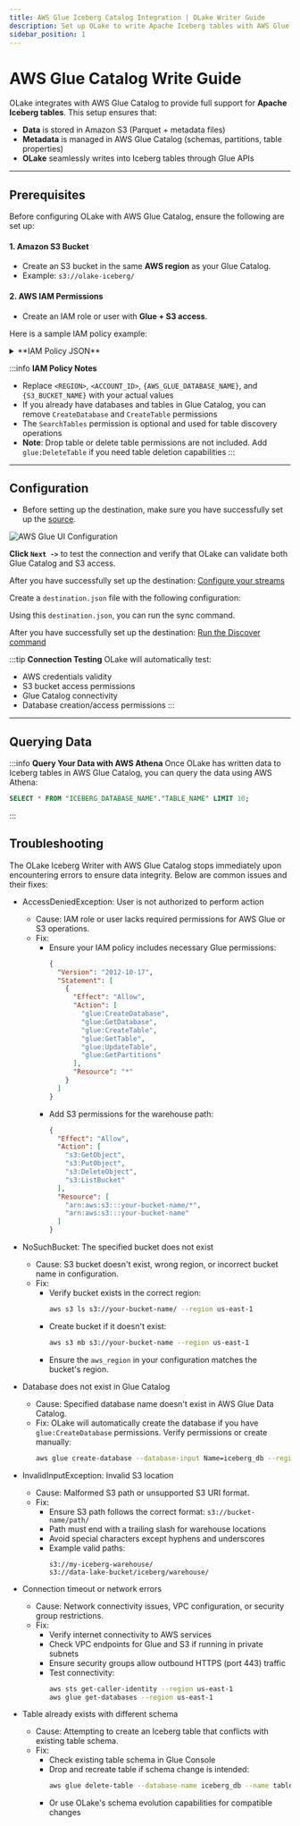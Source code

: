 ```yaml
---
title: AWS Glue Iceberg Catalog Integration | OLake Writer Guide
description: Set up OLake to write Apache Iceberg tables with AWS Glue Catalog. Includes IAM, S3, config, connection testing, querying with Athena, and troubleshooting steps.
sidebar_position: 1
---
```



# AWS Glue Catalog Write Guide

OLake integrates with AWS Glue Catalog to provide full support for **Apache Iceberg tables**.
This setup ensures that:
- **Data** is stored in Amazon S3 (Parquet + metadata files)
- **Metadata** is managed in AWS Glue Catalog (schemas, partitions, table properties)
- **OLake** seamlessly writes into Iceberg tables through Glue APIs

---

## Prerequisites

Before configuring OLake with AWS Glue Catalog, ensure the following are set up:

#### 1. Amazon S3 Bucket

- Create an S3 bucket in the same **AWS region** as your Glue Catalog.
- Example: `s3://olake-iceberg/`

#### 2. AWS IAM Permissions

- Create an IAM role or user with **Glue + S3 access**.

Here is a sample IAM policy example:

<details>
<summary>**IAM Policy JSON**</summary>

```json title="IAM Policy"
{
    "Version": "2012-10-17",
    "Statement": [
        {
            "Sid": "GlueAccess",
            "Effect": "Allow",
            "Action": [
                "glue:CreateTable",
                "glue:CreateDatabase",
                "glue:GetTable",
                "glue:GetDatabase",
                "glue:GetDatabases",
                "glue:SearchTables",
                "glue:UpdateDatabase",
                "glue:UpdateTable"
            ],
            "Resource": [
                "arn:aws:glue:<REGION>:<ACCOUNT_ID>:catalog",
                "arn:aws:glue:<REGION>:<ACCOUNT_ID>:database/{AWS_GLUE_DATABASE_NAME}",
                "arn:aws:glue:<REGION>:<ACCOUNT_ID>:table/{AWS_GLUE_DATABASE_NAME}/*"
            ]
        },
        {
            "Sid": "S3BucketReadWrite",
            "Effect": "Allow",
            "Action": [
                "s3:ListBucket",
                "s3:GetBucket*",
                "s3:*Object"
            ],
            "Resource": [
                "arn:aws:s3:::{S3_BUCKET_NAME}",
                "arn:aws:s3:::{S3_BUCKET_NAME}/*"
            ]
        },
        {
            "Sid": "ListAllBuckets",
            "Effect": "Allow",
            "Action": "s3:ListAllMyBuckets",
            "Resource": "*"
        }
    ]
}
```

</details>

:::info **IAM Policy Notes**
- Replace `<REGION>`, `<ACCOUNT_ID>`, `{AWS_GLUE_DATABASE_NAME}`, and `{S3_BUCKET_NAME}` with your actual values
- If you already have databases and tables in Glue Catalog, you can remove `CreateDatabase` and `CreateTable` permissions
- The `SearchTables` permission is optional and used for table discovery operations
- **Note**: Drop table or delete table permissions are not included. Add `glue:DeleteTable` if you need table deletion capabilities
:::

---
## Configuration

<Tabs>

<TabItem value="glue-ui" label="OLake UI" default>

- Before setting up the destination, make sure you have successfully set up the [source](/docs/getting-started/creating-first-pipeline#2-configure-source).

![AWS Glue UI Configuration](/img/docs/iceberg/catalog/glue/glue-catalog-olake-ui-setup-destination.webp)

<GlueIcebergWriterUIConfigDetails/>

**Click `Next ->`** to test the connection and verify that OLake can validate both Glue Catalog and S3 access.

After you have successfully set up the destination: [Configure your streams](/docs/getting-started/creating-first-pipeline#4-configure-streams)

</TabItem>

<TabItem value="glue-cli" label="OLake CLI">

Create a `destination.json` file with the following configuration:

<GlueIcebergWriterConfig/>

<GlueIcebergWriterCLIConfigDetails/>

Using this `destination.json`, you can run the sync command.

After you have successfully set up the destination: [Run the Discover command](/docs/install/docker-cli#discover-command )

</TabItem>

</Tabs>

:::tip **Connection Testing**
OLake will automatically test:
- AWS credentials validity
- S3 bucket access permissions
- Glue Catalog connectivity
- Database creation/access permissions
:::
---


## Querying Data

:::info **Query Your Data with AWS Athena**
Once OLake has written data to Iceberg tables in AWS Glue Catalog, you can query the data using AWS Athena:

```sql
SELECT * FROM "ICEBERG_DATABASE_NAME"."TABLE_NAME" LIMIT 10;
```
:::

## Troubleshooting

The OLake Iceberg Writer with AWS Glue Catalog stops immediately upon encountering errors to ensure data integrity. Below are common issues and their fixes:

- <span >AccessDeniedException: User is not authorized to perform action</span>
  - Cause: IAM role or user lacks required permissions for AWS Glue or S3 operations.
  - Fix:
    - Ensure your IAM policy includes necessary Glue permissions:
      ```json
      {
        "Version": "2012-10-17",
        "Statement": [
          {
            "Effect": "Allow",
            "Action": [
              "glue:CreateDatabase",
              "glue:GetDatabase",
              "glue:CreateTable",
              "glue:GetTable",
              "glue:UpdateTable",
              "glue:GetPartitions"
            ],
            "Resource": "*"
          }
        ]
      }
      ```
    - Add S3 permissions for the warehouse path:
      ```json
      {
        "Effect": "Allow",
        "Action": [
          "s3:GetObject",
          "s3:PutObject",
          "s3:DeleteObject",
          "s3:ListBucket"
        ],
        "Resource": [
          "arn:aws:s3:::your-bucket-name/*",
          "arn:aws:s3:::your-bucket-name"
        ]
      }
      ```

- <span >NoSuchBucket: The specified bucket does not exist</span>
  - Cause: S3 bucket doesn't exist, wrong region, or incorrect bucket name in configuration.
  - Fix:
    - Verify bucket exists in the correct region:
      ```bash
      aws s3 ls s3://your-bucket-name/ --region us-east-1
      ```
    - Create bucket if it doesn't exist:
      ```bash
      aws s3 mb s3://your-bucket-name --region us-east-1
      ```
    - Ensure the `aws_region` in your configuration matches the bucket's region.

- <span >Database does not exist in Glue Catalog</span>
  - Cause: Specified database name doesn't exist in AWS Glue Data Catalog.
  - Fix: OLake will automatically create the database if you have `glue:CreateDatabase` permissions. Verify permissions or create manually:
    ```bash
    aws glue create-database --database-input Name=iceberg_db --region us-east-1
    ```

- <span >InvalidInputException: Invalid S3 location</span>
  - Cause: Malformed S3 path or unsupported S3 URI format.
  - Fix:
    - Ensure S3 path follows the correct format: `s3://bucket-name/path/`
    - Path must end with a trailing slash for warehouse locations
    - Avoid special characters except hyphens and underscores
    - Example valid paths:
      ```
      s3://my-iceberg-warehouse/
      s3://data-lake-bucket/iceberg/warehouse/
      ```

- <span >Connection timeout or network errors</span>
  - Cause: Network connectivity issues, VPC configuration, or security group restrictions.
  - Fix:
    - Verify internet connectivity to AWS services
    - Check VPC endpoints for Glue and S3 if running in private subnets
    - Ensure security groups allow outbound HTTPS (port 443) traffic
    - Test connectivity:
      ```bash
      aws sts get-caller-identity --region us-east-1
      aws glue get-databases --region us-east-1
      ```

- <span >Table already exists with different schema</span>
  - Cause: Attempting to create an Iceberg table that conflicts with existing table schema.
  - Fix:
    - Check existing table schema in Glue Console
    - Drop and recreate table if schema change is intended:
      ```bash
      aws glue delete-table --database-name iceberg_db --name table_name --region us-east-1
      ```
    - Or use OLake's schema evolution capabilities for compatible changes

